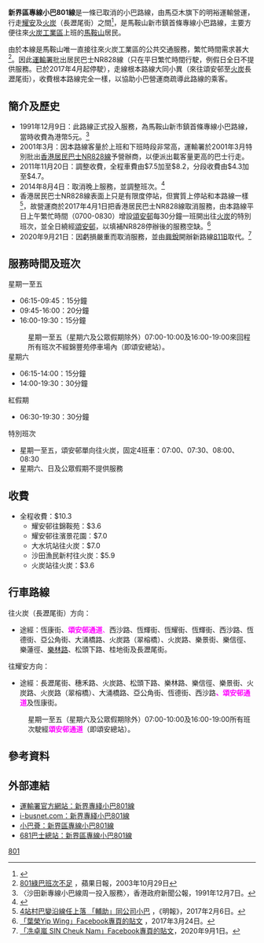 {{公共汽車路線資訊
|路線名稱= 新界區專線小巴801線
|代表圖像=NA220 New Territories 801 06-07-2020.jpg
|圖像說明=
|經營者=冠榮車行
|路線用車=[[豐田Coaster|豐田Coaster]]LPG
|起點站= [[耀安巴士總站|耀安]]
|途經地點=欣安邨、富安花園、亞公角街、第一城、火炭
|終點站=[[火炭|火炭]]（長瀝尾街）
|路線性質=雙向線
|全程行駛里程=
|全程行車時間=
|服務時間=06:15-19:30
|班次頻率= 15-30分
|特別班次=
|全程收費=$10.3
|分段收費站點=見下面
|服務時間以外替代路線=
|主要競爭交通=[[新界區專線小巴811線|新界區專線小巴811S線]]
|備註=
|走線圖=GK801 RtMap.png 
|走線圖說明=
}}

'''新界區專線小巴801線'''是一條已取消的小巴路線，由馬亞木旗下的明裕運輸營運，行走[[耀安巴士總站|耀安]]及[[火炭|火炭]]（長瀝尾街）之間<ref>{{Cite web |url=http://www.681busterminal.com/version2/index.php?fi=a811&id=443 |title=681巴士總站 - 新界801線 |access-date=2013-05-31 |archive-url=https://web.archive.org/web/20160305042049/http://www.681busterminal.com/version2/index.php?fi=a811&id=443 |archive-date=2016-03-05 |dead-url=no }}</ref>，是馬鞍山新市鎮首條專線小巴路線，主要方便往來[[火炭工業區|火炭工業區]]上班的[[馬鞍山_(香港市鎮)|馬鞍山]]居民。

由於本線是馬鞍山唯一直接往來火炭工業區的公共交通服務，繁忙時間需求甚大<ref>[https://hk.news.appledaily.com/local/daily/article/20031029/3628317 801綠巴班次不足] {{Wayback|url=https://hk.news.appledaily.com/local/daily/article/20031029/3628317 |date=20180708074146 }}，蘋果日報，2003年10月29日</ref>。因此[[運輸署|運輸署]]批出居民巴士NR828線（只在平日繁忙時間行駛，例假日全日不提供服務。已於2017年4月起停駛），走線根本路線大同小異（來往頌安邨至[[火炭|火炭]]長瀝尾街），收費根本路線完全一樣，以協助小巴營運商疏導此路線的乘客。

==簡介及歷史==
*1991年12月9日：此路線正式投入服務，為馬鞍山新市鎮首條專線小巴路線，當時收費為港幣5元。<ref>〈沙田新專線小巴線周一投入服務〉，香港政府新聞公報，1991年12月7日。</ref>
*2001年3月：因本路線客量於上班和下班時段非常高，運輸署於2001年3月特別批出[[香港居民巴士NR828線|香港居民巴士NR828線]]予營辦商，以便派出載客量更高的巴士行走。
*2011年11月20日：調整收費，全程車費由$7.5加至$8.2，分段收費由$4.3加至$4.7。
*2014年8月4日：取消晚上服務，並調整班次。<ref>{{Cite web |url=http://www.td.gov.hk/tc/traffic_notices/index_id_38873.html |title=存档副本 |access-date=2014-08-04 |archive-url=https://web.archive.org/web/20140730133327/http://www.td.gov.hk/tc/traffic_notices/index_id_38873.html |archive-date=2014-07-30 |dead-url=no }}</ref>
*香港居民巴士NR828線表面上只是有限度停站，但實質上停站和本路線一樣<ref>[https://m.mingpao.com/ldy/hotpick3.php?nodeid=1486351870425&issue=20170206 4站村巴變沿線任上落 「輔助」同公司小巴] {{Wayback|url=https://m.mingpao.com/ldy/hotpick3.php?nodeid=1486351870425&issue=20170206 |date=20181209165201 }}，《明報》，2017年2月6日。</ref>，故營運商於2017年4月1日把香港居民巴士NR828線取消服務，由本路線平日上午繁忙時間（0700-0830）增設[[頌安邨|頌安邨]]每30分鐘一班開出往[[火炭|火炭]]的特別班次，並全日繞經[[頌安邨|頌安邨]]，以填補NR828停辦後的服務空缺。<ref>[https://www.facebook.com/yip.wing86/posts/1506906769319404 「葉榮Yip Wing」Facebook專頁的貼文] {{Wayback|url=https://www.facebook.com/yip.wing86/posts/1506906769319404 |date=20170406094749 }}，2017年3月24日。</ref>
* 2020年9月21日：因虧損嚴重而取消服務，並由[[興銳|興銳]]開辦新路線[[新界區專線小巴811線|811B]]取代。<ref name="cancel">[https://www.facebook.com/SINCheukNamDPHK/posts/1237746699907910 「冼卓嵐 SIN Cheuk Nam」Facebook專頁的貼文]，2020年9月1日。</ref>

==服務時間及班次==
;星期一至五
*06:15-09:45：15分鐘
*09:45-16:00：20分鐘
*16:00-19:30：15分鐘
:星期一至五（星期六及公眾假期除外）07:00-10:00及16:00-19:00來回程所有班次不經錦豐苑停車場內（即頌安總站）。
;星期六
*06:15-14:00：15分鐘
*14:00-19:30：30分鐘
;紅假期
*06:30-19:30：30分鐘
;特別班次
*星期一至五，頌安邨單向往火炭，固定4班車：07:00、07:30、08:00、08:30
*星期六、日及公眾假期不提供服務

==收費==
*全程收費：$10.3
**耀安邨往錦鞍苑：$3.6
**耀安邨往濱景花園：$7.0
**大水坑站往火炭：$7.0
**沙田漁民新村往火炭：$5.9
**火炭站往火炭：$3.6

==行車路線==
;往火炭（長瀝尾街）方向：
*途經：恆康街、<span style="Color:#FF00FF;">'''頌安邨通道'''、</span>西沙路、恆輝街、恆耀街、恆輝街、西沙路、恆德街、亞公角街、大涌橋路、火炭路（翠榕橋）、火炭路、樂景街、樂信徑、樂蓮徑、[[樂林路|樂林路]]、松頭下路、桂地街及長瀝尾街。
;往耀安方向：
*途經：長瀝尾街、穗禾路、火炭路、松頭下路、樂林路、樂信徑、樂景街、火炭路、火炭路（翠榕橋）、大涌橋路、亞公角街、恆德街、西沙路<span style="Color:#FF00FF;">'''、頌安邨通道'''</span>及恆康街。
:星期一至五（星期六及公眾假期除外）07:00-10:00及16:00-19:00所有班次駛經<span style="Color:#FF00FF;">'''頌安邨通道'''</span>（即頌安總站）。

==參考資料==
{{reflist}}
==外部連結==
* [http://hketransport.td.gov.hk/ris_page/get_gmb_detail.php?route_id=2387&lang=TC 運輸署官方網站：新界專綫小巴801線] {{Wayback|url=http://hketransport.td.gov.hk/ris_page/get_gmb_detail.php?route_id=2387&lang=TC |date=20161221013210 }} 
* [http://www.i-busnet.com/minibus/nt/r801.php i-busnet.com：新界專綫小巴801線] {{Wayback|url=http://www.i-busnet.com/minibus/nt/r801.php |date=20200725041555 }}
* [http://www.16seats.net/chi/gmb/gn_801.html 小巴薈：新界區專線小巴801線] {{Wayback|url=http://www.16seats.net/chi/gmb/gn_801.html |date=20201024171138 }}
* [http://www.681busterminal.com/version2/index.php?fi=a201&id=443 681巴士總站：新界區專線小巴801線] {{Wayback|url=http://www.681busterminal.com/version2/index.php?fi=a201&id=443 |date=20201020175612 }}

[[Category:已取消小巴路線|801]]